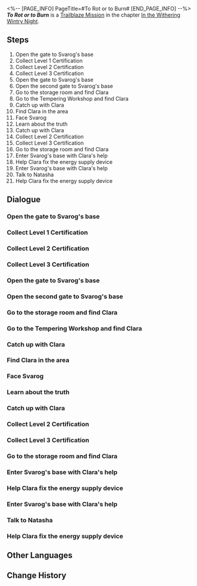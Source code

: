 <%-- [PAGE_INFO]
PageTitle=#To Rot or to Burn#
[END_PAGE_INFO] --%>
{{Stub|Dialogue.}}
{{Mission Infobox
|id            = 1010902
|title         = 
|image         = <!--Mission To Rot or to Burn.png-->
|type          = Trailblaze
|event_name    = 
|chapter       = In the Withering Wintry Night
|requirements  = [[Trailblaze Mission]] ''[[To Rot or to Burn]]'' completed
|summary       = <!--official mission summary from Fate's Atlas-->
|characters    = Bronya; Certification Robot; Clara; Dan Heng; Devoted Vagrant; Earnest Vagrant; Experienced Vagrant; Grouchy Robot; Irritable Robot; Malfunctioning Robot; March 7th; Natasha; Perkins; Repairs-Duty Vagrant; Reticent Vagrant; Sampo; Seele; Suspicious Vagrant; Trailblazer; Vagrant Newcomer; Vagrant Rapper
|startLocation = [[Jarilo-VI]] - [[Robot Settlement]]
|world         = Jarilo-VI
|area          = Robot Settlement
|prev          = 
|next          = Not Good With Farewells
|rewards       = Trailblaze EXP*1,000; Stellar Jade*80; Shadow of Destruction*1; The Seriousness of Breakfast*1 { text = The Seriousness of Breakfast }; Adventure Log*10; Condensed Aether*5
}}
'''''To Rot or to Burn''''' is a [[Trailblaze Mission]] in the chapter [[In the Withering Wintry Night]].

==Steps==
# Open the gate to Svarog's base
# Collect Level 1 Certification
# Collect Level 2 Certification
# Collect Level 3 Certification
# Open the gate to Svarog's base
# Open the second gate to Svarog's base
# Go to the storage room and find Clara
# Go to the Tempering Workshop and find Clara
# Catch up with Clara
# Find Clara in the area
# Face Svarog
# Learn about the truth
# Catch up with Clara
# Collect Level 2 Certification
# Collect Level 3 Certification
# Go to the storage room and find Clara
# Enter Svarog's base with Clara's help
# Help Clara fix the energy supply device
# Enter Svarog's base with Clara's help
# Talk to Natasha
# Help Clara fix the energy supply device

<!--
==Gameplay Notes==

--><!--
==Trial Character==

-->
==Dialogue==
{{Stub Dialogue}}
===Open the gate to Svarog's base===
{{Mission Description|type=trailblaze|location=Robot Settlement|Unfortunately, the old friend with the dark blue hair is still your guide this time...<br />To be honest, you would feel more at ease if Pitch-Dark Hook the Great was your guide...<br />But you don't have a choice now... Looks like you'll just have to go with it and follow Sampo to Svarog's base.}}
{{Dialogue Start}}
:{{tx}}
{{Dialogue End}}

===Collect Level 1 Certification===
{{Mission Description|type=trailblaze|location=<!--to be added-->|update|As promised, Sampo leads you to the gate of Svarog's base. He then leaves you with a cliffhanger: In order to open this gate, you'll have to collect certifications from the certification robot.<br />If he could just tell you everything at once, you wouldn't have to waste time running in circles &mdash; this is the reason why you dread working with Sampo... One of the reasons at least.<br />But there's no choice now... Looks like you'll just have to go with it and follow Sampo to collect the certifications.}}
{{Dialogue Start}}
:{{tx}}
{{Dialogue End}}

===Collect Level 2 Certification===
{{Mission Description|type=trailblaze|location=Robot Settlement|update|As promised, Sampo leads you to the gate of Svarog's base. He then leaves you with a cliffhanger: In order to open this gate, you'll have to collect certifications from the certification robot.<br />If he could just tell you everything at once, you wouldn't have to waste time running in circles &mdash; this is the reason why you dread working with Sampo... One of the reasons at least.<br />You've collected the Level-1 Certification. Hurry and collect the next level of certifications.}}
{{Dialogue Start}}
:{{tx}}
{{Dialogue End}}

===Collect Level 3 Certification===
{{Mission Description|type=trailblaze|location=Robot Settlement|update|As promised, Sampo leads you to the gate of Svarog's base. He then leaves you with a cliffhanger: In order to open this gate, you'll have to collect certifications from the certification robot.<br />If he could just tell you everything at once, you wouldn't have to waste time running in circles &mdash; this is the reason why you dread working with Sampo... One of the reasons at least.<br />You've collected the Level-2 Certification, just one more level until the gate opens. Keep it up!}}
{{Dialogue Start}}
:{{tx}}
{{Dialogue End}}

===Open the gate to Svarog's base===
{{Mission Description|type=trailblaze|location=<!--to be added-->|update|As promised, Sampo leads you to the gate of Svarog's base. He then leaves you with a cliffhanger: In order to open this gate, you'll have to collect certifications from the certification robot.<br />If he could just tell you everything at once, you wouldn't have to waste time running in circles &mdash; this is the reason why you dread working with Sampo... One of the reasons at least.<br />You've collected all three levels of certifications. It's time to open the gate and meet Svarog.}}
{{Dialogue Start}}
:{{tx}}
{{Dialogue End}}

===Open the second gate to Svarog's base===
{{Mission Description|type=trailblaze|location=Robot Settlement|update|After tedious labor, you've finally completed the certifications the gate requires. But little did you know, there are even more gates after the one you just opened. This infuriated you. The thought of directly climbing over the gate crossed your mind...<br />However, a Nameless can't just jump without discretion, it'd be inelegant of you.<br />Looks like you'll have to see if the elevator over there is still working or ask what the robot by the door thinks of this.}}
{{Dialogue Start}}
:{{tx}}
{{Dialogue End}}

===Go to the storage room and find Clara===
{{Mission Description|type=trailblaze|location=Rivet Town|update|Only Clara, who has returned to Rivet Town to collect materials, has the authorization to open the second gate.<br />Being there not long ago, you are well aware of how vicious of a place Rivet Town is. You wouldn't allow such a little girl to be exploring Rivet Town alone, even if she has a robot guardian by her side...<br />It's time to prove that you're truly a member of Clara's family &mdash; head to Rivet Town!}}
{{Dialogue Start}}
:{{tx}}
{{Dialogue End}}

===Go to the Tempering Workshop and find Clara===
{{Mission Description|type=trailblaze|location=Rivet Town|update|Only Clara, who has returned to Rivet Town to collect materials, has the authorization to open the second gate.<br />Being there not long ago, you are well aware of how vicious of a place Rivet Town is. Here, you already discovered Clara's robot guardian to be heavily damaged and learned that Clara is trapped in the Tempering Workshop all by herself...<br />Clara is in danger &mdash; hurry over to the workshop and protect Clara!}}
{{Dialogue Start}}
:{{tx}}
{{Dialogue End}}

===Catch up with Clara===
{{Mission Description|type=trailblaze|location=Robot Settlement|update|You and your companions defeated the Fragmentum organisms and secured Clara's safety. You wanted to take the opportunity to persuade Clara into bringing you to Svarog, but she has a firmer and clearer conviction than March 7th... Your persuasion ended in failure.<br />However, all is not lost. You've noticed a breakthrough that could make her and Svarog talk &mdash; all you have to do now is to find Clara and revisit the conversation.}}
{{Dialogue Start}}
:{{tx}}
{{Dialogue End}}

===Find Clara in the area===
{{Mission Description|type=trailblaze|location=Robot Settlement|update|You and your companions defeated the Fragmentum organisms and secured Clara's safety. You wanted to take the opportunity to persuade Clara into bringing you to Svarog, but she has a firmer and clearer conviction than March 7th... Your persuasion ended in failure.<br />However, all is not lost. You've noticed a breakthrough that could make her and Svarog talk &mdash; all you have to do now is to find Clara and revisit the conversation.<br />Clara should be close by. Search carefully for her.}}
{{Dialogue Start}}
:{{tx}}
{{Dialogue End}}

===Face Svarog===
{{Mission Description|type=trailblaze|location=Robot Settlement|update|The locked gates are now all opened. This is a path that must be traveled in order to change the destiny of the world.<br />Svarog is here guarding the truth of this world...<br />Go and face him.}}
{{Dialogue Start}}
:{{tx}}
{{Dialogue End}}

===Learn about the truth===
{{Mission Description|type=trailblaze|location=Robot Settlement|update|Svarog recognizes your value as a variant. You've been incorporated into the ice-cold logic of the humanoid weapon, changing the outcome of his calculations entirely.<br />Now, it has decided to pass on the truth of the planet to you.<br />It is completely up to you to decide how this precious information is used.}}
{{Dialogue Start}}
:{{tx}}
{{Dialogue End}}

===Catch up with Clara===
{{Mission Description|type=trailblaze|location=Robot Settlement|update|You and your companions defeated the Fragmentum organisms and secured Clara's safety. You wanted to take the opportunity to persuade Clara into bringing you to Svarog, but she has a firmer and clearer conviction than March 7th... Your persuasion ended in failure.<br />However, all is not lost. You've noticed a breakthrough that could make her and Svarog talk &mdash; all you have to do now is to find Clara and revisit the conversation.<br />She seems to have taken the elevator and headed below the Furnace Core. You can still make it in time if you leave now.}}
{{Dialogue Start}}
:{{tx}}
{{Dialogue End}}

===Collect Level 2 Certification===
{{Mission Description|type=trailblaze|location=Robot Settlement|update|As promised, Sampo leads you to the gate of Svarog's base. He then leaves you with a cliffhanger: In order to open this gate, you'll have to collect certifications from the certification robot.<br />If he could just tell you everything at once, you wouldn't have to waste time running in circles &mdash; this is the reason why you dread working with Sampo... One of the reasons at least.<br />You've collected the Level 1 Certification. Hurry and collect the next level of certifications.}}
{{Dialogue Start}}
:{{tx}}
{{Dialogue End}}

===Collect Level 3 Certification===
{{Mission Description|type=trailblaze|location=Robot Settlement|update|As promised, Sampo leads you to the gate of Svarog's base. He then leaves you with a cliffhanger: In order to open this gate, you'll have to collect certifications from the certification robot.<br />If he could just tell you everything at once, you wouldn't have to waste time running in circles &mdash; this is the reason why you dread working with Sampo... One of the reasons at least.<br />You've collected the Level 2 Certification, just one more level until the gate opens. Keep it up!}}
{{Dialogue Start}}
:{{tx}}
{{Dialogue End}}

===Go to the storage room and find Clara===
{{Mission Description|type=trailblaze|location=Robot Settlement|update|Only Clara, who has returned to Rivet Town to collect materials, has the authorization to open the second gate.<br />Being there not long ago, you are well aware of how vicious of a place Rivet Town is. You wouldn't allow such a little girl to be exploring Rivet Town alone, even if she has a robot guardian by her side...<br />It's time to prove that you're truly a member of Clara's family &mdash; head to Rivet Town!}}
{{Dialogue Start}}
:{{tx}}
{{Dialogue End}}

===Enter Svarog's base with Clara's help===
{{Mission Description|type=trailblaze|location=Robot Settlement|update|"The members of the crew are the new variants. Our existence will topple Svarog's calculations." And with that, you've completely convinced Clara and earned her trust, as well as awakened her courage and conviction to protect the world.<br />And so Clara makes the promise to bring you to Svarog.<br />Follow Clara back to the Robot Settlement and open the gate that leads to Svarog's base.}}
{{Dialogue Start}}
:{{tx}}
{{Dialogue End}}

===Help Clara fix the energy supply device===
{{Mission Description|type=trailblaze|location=Robot Settlement|update|You find Clara sitting in front of a damaged energy supply device troubled with its repairs.<br />As a member of Clara's family, this is the time to give her a helping hand and use it as leverage... No, to use it as a chance for an opportunity to convince Clara.<br />Coincidentally, you find the energy supply device to have a similar structure to the various machines you've fixed before &mdash; it's time to display your true abilities!}}
{{Dialogue Start}}
:{{tx}}
{{Dialogue End}}

===Enter Svarog's base with Clara's help===
{{Mission Description|type=trailblaze|location=Robot Settlement|update|"The members of the crew are the new variants. Our existence will topple Svarog's calculations." And with that, you've completely convinced Clara and earned her trust, as well as awakened her courage and conviction to protect the world.<br />And so Clara makes the promise to bring you to Svarog.<br />Follow Clara back to the Robot Settlement and open the gate that leads to Svarog's base.}}
{{Dialogue Start}}
:{{tx}}
{{Dialogue End}}

===Talk to Natasha===
{{Mission Description|type=trailblaze|location=Robot Settlement|update|You learn the truths of the world from Svarog.<br />The Guardians tasked with Preservation chose to purposely hide information regarding the Stellaron from the people of Belobog. The brutal truth is a shock to all.<br />But whatever the case, the motives of the crew have been cleared &mdash; it's time to ask Natasha about Wildfire's next moves...}}
{{Dialogue Start}}
:{{tx}}
{{Dialogue End}}

===Help Clara fix the energy supply device===
{{Mission Description|type=trailblaze|location=Robot Settlement|update|You find Clara sitting in front of a damaged energy supply device troubled with its repairs.<br />As a member of Clara's family, this is the time to give her a helping hand and use it as leverage... No, to use it as a chance for an opportunity to convince Clara.<br />Coincidentally, you find the energy supply device to have a similar structure to the various machines you've fixed before &mdash; it's time to display your true abilities!}}
{{Dialogue Start}}
:{{tx}}
{{Dialogue End}}

==Other Languages==
{{Other Languages
|en   = To Rot or to Burn
|zhs  = 腐烂或燃烧
|zht  = 腐爛或燃燒
|ja   = 腐敗または燃焼
|ko   = 부패 또는 연소
|es   = Pudrirse o arder
|fr   = Pourrir ou brûler
|ru   = Гнить или гореть
|th   = เน่าสลายหรือมอดไหม้
|vi   = Mục Nát Hoặc Rực Cháy
|de   = Verrotten oder verbrennen
|id   = Busuk atau Bakar
|pt   = Apodrecer ou Queimar
}}

==Change History==
{{Change History|1.0}}

